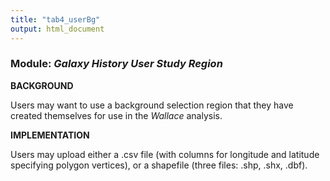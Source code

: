 ```yaml
---
title: "tab4_userBg"
output: html_document
---
```


### **Module:** ***Galaxy History User Study Region***

**BACKGROUND**

Users may want to use a background selection region that they have created themselves for use in the *Wallace* analysis.

**IMPLEMENTATION** 

Users may upload either a .csv file (with columns for longitude and latitude specifying polygon vertices), or a shapefile (three files: .shp, .shx, .dbf).
